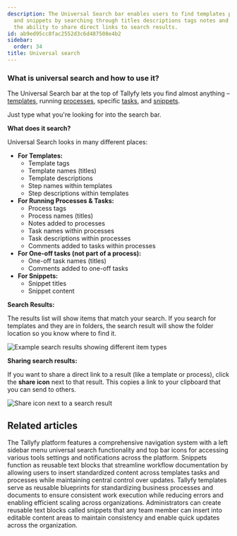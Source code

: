 ```yaml
---
description: The Universal Search bar enables users to find templates processes tasks
  and snippets by searching through titles descriptions tags notes and comments with
  the ability to share direct links to search results.
id: ab9ed95cc8fac2552d3c6d487508e4b2
sidebar:
  order: 34
title: Universal search
---
```


### What is universal search and how to use it?

The Universal Search bar at the top of Tallyfy lets you find almost anything – [templates](/products/pro/documenting/templates/), running [processes](/products/pro/tracking-and-tasks/processes/), specific [tasks](/products/pro/tracking-and-tasks/tasks/), and [snippets](/products/pro/documenting/templates/snippets/).

Just type what you're looking for into the search bar.

**What does it search?**

Universal Search looks in many different places:

*   **For Templates:**
    *   Template tags
    *   Template names (titles)
    *   Template descriptions
    *   Step names within templates
    *   Step descriptions within templates
*   **For Running Processes & Tasks:**
    *   Process tags
    *   Process names (titles)
    *   Notes added to processes
    *   Task names within processes
    *   Task descriptions within processes
    *   Comments added to tasks within processes
*   **For One-off tasks (not part of a process):**
    *   One-off task names (titles)
    *   Comments added to one-off tasks
*   **For Snippets:**
    *   Snippet titles
    *   Snippet content

**Search Results:**

The results list will show items that match your search. If you search for templates and they are in folders, the search result will show the folder location so you know where to find it.

![Example search results showing different item types](https://screenshots.tallyfy.com/tallyfy%2Fpro%2Fdesktop-light-search-bar-results.png)

**Sharing search results:**

If you want to share a direct link to a result (like a template or process), click the **share icon** next to that result. This copies a link to your clipboard that you can send to others.

![Share icon next to a search result](https://screenshots.tallyfy.com/tallyfy%2Fpro%2Fdesktop-light-copy-search-result-link.png)


## Related articles
<CardGrid>
<LinkTitleCard header="<b>Tutorials > Navigate Tallyfy</b>" href="/products/pro/tutorials/navigate-tallyfy/" > The Tallyfy platform features a comprehensive navigation system with a left sidebar menu universal search functionality and top bar icons for accessing various tools settings and notifications across the platform. </LinkTitleCard>
<LinkTitleCard header="<b>Templates > Snippets</b>" href="/products/pro/documenting/templates/snippets/" > Snippets function as reusable text blocks that streamline workflow documentation by allowing users to insert standardized content across templates tasks and processes while maintaining central control over updates. </LinkTitleCard>
<LinkTitleCard header="<b>Documenting > Templates</b>" href="/products/pro/documenting/templates/" > Tallyfy templates serve as reusable blueprints for standardizing business processes and documents to ensure consistent work execution while reducing errors and enabling efficient scaling across organizations. </LinkTitleCard>
<LinkTitleCard header="<b>Snippets > Use snippets</b>" href="/products/pro/documenting/templates/snippets/how-can-i-use-snippets-to-simplify-workflow-in-tallyfy/" > Administrators can create reusable text blocks called snippets that any team member can insert into editable content areas to maintain consistency and enable quick updates across the organization. </LinkTitleCard>
</CardGrid>